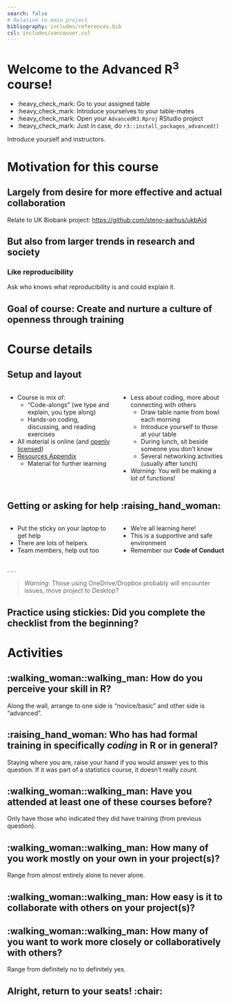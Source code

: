 ```yaml
---
search: false
# Relative to main project
bibliography: includes/references.bib
csl: includes/vancouver.csl
---
```


# Welcome to the Advanced R^3^ course!

-   :heavy_check_mark: Go to your assigned table
-   :heavy_check_mark: Introduce yourselves to your table-mates
-   :heavy_check_mark: Open your `AdvancedR3.Rproj` RStudio project
-   :heavy_check_mark: Just in case, do
    `r3::install_packages_advanced()`

::: notes
Introduce yourself and instructors.
:::

# Motivation for this course

## Largely from desire for more effective and actual collaboration {.center}

::: notes
Relate to UK Biobank project: <https://github.com/steno-aarhus/ukbAid>
:::

## But also from larger trends in research and society {.center}

### Like reproducibility

::: notes
Ask who knows what reproducibility is and could explain it.
:::

## Goal of course: Create and nurture a culture of openness through training {.center}

# Course details

## Setup and layout {.smaller}

::: columns
::: {.column width="50%"}
-   Course is mix of:
    -   "Code-alongs" (we type and explain, you type along)
    -   Hands-on coding, discussing, and reading exercises
-   All material is online (and [openly
    licensed](https://r-cubed-advanced.rostools.org/LICENSE.html))
-   [Resources
    Appendix](https://r-cubed-advanced.rostools.org/resources.html)
    -   Material for further learning
:::

::: {.column width="50%"}
-   Less about coding, more about connecting with others
    -   Draw table name from bowl each morning
    -   Introduce yourself to those at your table
    -   During lunch, sit beside someone you don't know
    -   Several networking activities (usually after lunch)
-   *Warning*: You will be making a lot of functions!
:::
:::

## Getting or asking for help :raising_hand_woman:

::: columns
::: {.column width="50%"}
-   Put the sticky on your laptop to get help
-   There are lots of helpers
-   Team members, help out too
:::

::: {.column width="50%"}
-   We're all learning here!
-   This is a supportive and safe environment
-   Remember our **Code of Conduct**
:::
:::

. . .

> *Warning*: Those using OneDrive/Dropbox probably will encounter
> issues, move project to Desktop?

## Practice using stickies: Did you complete the checklist from the beginning? {.center}

# Activities

## :walking_woman::walking_man: How do you perceive your skill in R? {.center}

::: notes
Along the wall, arrange to one side is "novice/basic" and other side is
"advanced".
:::

## :raising_hand_woman: Who has had formal training in specifically *coding* in R or in general? {.center}

::: notes
Staying where you are, raise your hand if you would answer yes to this
question. If it was part of a statistics course, it doesn't really
count.
:::

## :walking_woman::walking_man: Have you attended at least one of these courses before? {.center}

::: notes
Only have those who indicated they did have training (from previous
question).
:::

## :walking_woman::walking_man: How many of you work mostly on your own in your project(s)? {.center}

::: notes
Range from almost entirely alone to never alone.
:::

## :walking_woman::walking_man: How easy is it to collaborate with others on your project(s)? {.center}

## :walking_woman::walking_man: How many of you want to work more closely or collaboratively with others? {.center}

::: notes
Range from definitely no to definitely yes.
:::

## Alright, return to your seats! :chair: {.center}
